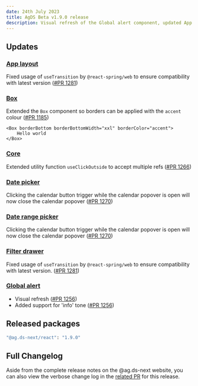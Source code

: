 ```yaml
---
date: 24th July 2023
title: AgDS Beta v1.9.0 release
description: Visual refresh of the Global alert component, updated App layout for easier integration, plus various bug fixes and improvements.
---
```


## Updates

### [App layout](/components/app-layout)

Fixed usage of `useTransition` by `@react-spring/web` to ensure compatibility with latest version ([#PR 1281](https://github.com/steelthreads/agds-next/pull/1281))

### [Box](/components/box)

Extended the `Box` component so borders can be applied with the `accent` colour ([#PR 1185](https://github.com/steelthreads/agds-next/pull/1185))

```tsx
<Box borderBottom borderBottomWidth="xxl" borderColor="accent">
	Hello world
</Box>
```

### [Core](/components/core)

Extended utility function `useClickOutside` to accept multiple refs ([#PR 1266](https://github.com/steelthreads/agds-next/pull/1266))

### [Date picker](/components/date-picker)

Clicking the calendar button trigger while the calendar popover is open will now close the calendar popover ([#PR 1270](https://github.com/steelthreads/agds-next/pull/1270))

### [Date range picker](/components/date-range-picker)

Clicking the calendar button trigger while the calendar popover is open will now close the calendar popover ([#PR 1270](https://github.com/steelthreads/agds-next/pull/1270))

### [Filter drawer](/components/filter-drawer)

Fixed usage of `useTransition` by `@react-spring/web` to ensure compatibility with latest version. ([#PR 1281](https://github.com/steelthreads/agds-next/pull/1281))

### [Global alert](/components/global-alert)

- Visual refresh ([#PR 1256](https://github.com/steelthreads/agds-next/pull/1256))
- Added support for 'info' tone ([#PR 1256](https://github.com/steelthreads/agds-next/pull/1256))

## Released packages

```sh
"@ag.ds-next/react": "1.9.0"
```

## Full Changelog

Aside from the complete release notes on the @ag.ds-next website, you can also view the verbose change log in the [related PR](https://github.com/steelthreads/agds-next/pull/1269) for this release.

